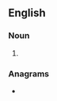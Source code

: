 {{also|tie ins}}

==English==

===Noun===
{{head|en|noun plural form}}

# {{plural of|tie-in|lang=en}}

===Anagrams===
* {{l|en|seniti}}